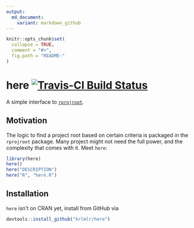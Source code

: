 ```yaml
---
output:
  md_document:
    variant: markdown_github
---
```


<!-- README.md is generated from README.Rmd. Please edit that file -->

```r
knitr::opts_chunk$set(
  collapse = TRUE,
  comment = "#>",
  fig.path = "README-"
)
```

# here [![Travis-CI Build Status](https://travis-ci.org/krlmlr/here.svg?branch=master)](https://travis-ci.org/krlmlr/here)

A simple interface to [`rprojroot`](https://github.com/krlmlr/rprojroot).


## Motivation

The logic to find a project root based on certain criteria is packaged in the
`rprojroot` package.
Many project might not need the full power, and the complexity that comes with it.
Meet `here`:

```r
library(here)
here()
here("DESCRIPTION")
here("R", "here.R")
```


## Installation

`here` isn't on CRAN yet, install from GitHub via

```r
devtools::install_github("krlmlr/here")
```
